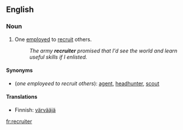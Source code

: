 ==English==

===Noun===
{{en-noun}}

# One [[employ]]ed to [[recruit]] others.
#:''The army '''recruiter''' promised that I'd see the world and learn useful skills if I enlisted.''

====Synonyms====
*(''one employeed to recruit others''): [[agent]], [[headhunter]], [[scout]]

====Translations====
{{trans-top|one employed to recruit others}}
*Finnish: [[värvääjä]]
{{trans-mid}}
{{trans-bottom}}

[[fr:recruiter]]